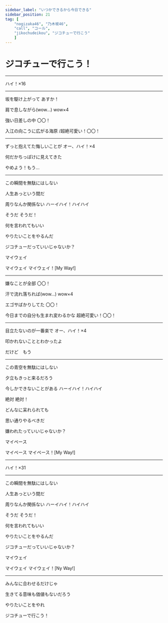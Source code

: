 ```yaml
---
sidebar_label: "いつかできるから今日できる"
sidebar_position: 21
tag: [
    "nogizaka46", "乃木坂46",
    "call", "コール",
    "jikochudeikou", "ジコチューで行こう"
    ]
---
```


# ジコチューで行こう！

---

<Call>ハイ！×16</Call>

---


坂を駆け上がって  <Call>あすか！</Call>

肩で息しながら(wow...)  <Call>wow×4</Call>

強い日差しの中  <Call>〇〇！</Call>

入江の向こうに広がる海原  <Call>/超絶可愛い！〇〇！</Call>

---

ずっと抱えてた悔しいことが  <Call>オー、ハイ！×4</Call>

何だかちっぽけに見えてきた

やめよう！もう...

---


この瞬間を無駄にはしない

人生あっという間だ

周りなんか関係ない  <Call>ハーイハイ！ハイハイ</Call>

そうだ  そうだ！

何を言われてもいい

やりたいことをやるんだ

ジコチューだっていいじゃないか？

マイウェイ

マイウェイ  <Call>マイウェイ！[My Way!]</Call>

---

嫌なことが全部  <Call>〇〇！</Call>

汗で流れ落ちれば(wow...)  <Call>wow×4</Call>

エゴサばかりしてた  <Call>〇〇！</Call>

今日までの自分も生まれ変わるかな  <Call>超絶可愛い！〇〇！</Call>

---

目立たないのが一番楽で  <Call>オー、ハイ！×4</Call>

叩かれないこととわかったよ

だけど　もう

---


この青空を無駄にはしない

夕立もきっと来るだろう

今しかできないことがある  <Call>ハーイハイ！ハイハイ</Call>

絶対  絶対！

どんなに呆れられても

思い通りやるべきだ

嫌われたっていいじゃないか？

マイペース

マイペース  <Call>マイペース！[My Way!]</Call>

---

<Call>ハイ！×31</Call>

---

この瞬間を無駄にはしない

人生あっという間だ

周りなんか関係ない  <Call>ハーイハイ！ハイハイ</Call>

そうだ  そうだ！

何を言われてもいい

やりたいことをやるんだ

ジコチューだっていいじゃないか？

マイウェイ

マイウェイ  <Call>マイウェイ！[Ny Way!]</Call>

---

みんなに合わせるだけじゃ

生きてる意味も価値もないだろう

やりたいことをやれ

ジコチューで行こう！

